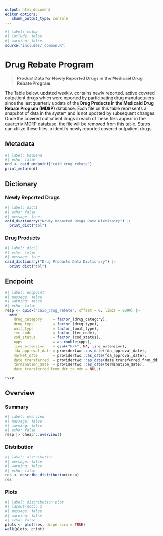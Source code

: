 ```yaml
---
output: html_document
editor_options: 
   chunk_output_type: console
---
```


```r
#| label: setup
#| include: false
#| warning: false
source("includes/_common.R")
```

# Drug Rebate Program {#sec-rebate}

> __Product Data for Newly Reported Drugs in the Medicaid Drug Rebate Program__

The Table below, updated weekly, contains newly reported, active covered outpatient drugs which were reported by participating drug manufacturers since the last quarterly update of the __Drug Products in the Medicaid Drug Rebate Program (MDRP)__ database. Each file on this table represents a snapshot of data in the system and is not updated by subsequent changes. Once the covered outpatient drugs in each of these files appear in the quarterly MDRP database, the file will be removed from this table. States can utilize these files to identify newly reported covered outpatient drugs.

## Metadata

```r
#| label: backend
#| echo: false
end <- caid_endpoint("caid_drug_rebate")
print_meta(end)
```

## Dictionary

::: panel-tabset

### Newly Reported Drugs

```r
#| label: dict1
#| echo: false
#| message: true
caid_dictionary("Newly Reported Drugs Data Dictionary") |> 
  print_dict("tbl")
```

### Drug Products

```r
#| label: dict2
#| echo: false
#| message: true
caid_dictionary("Drug Products Data Dictionary") |> 
  print_dict("tbl")
```

:::

## Endpoint

```r
#| label: endpoint
#| message: false
#| warning: false
#| echo: false
resp <- quick("caid_drug_rebate", offset = 0, limit = 8000) |> 
  mtt(
    drug_category     = factor_(drug_category),
    drug_type         = factor_(drug_type),
    unit_type         = factor_(unit_type),
    tec_code          = factor_(tec_code),
    cod_status        = factor_(cod_status),
    upps              = as.double(upps),
    line_extension    = gsub("N/A", NA, line_extension),
    fda_approval_date = providertwo:::as_date(fda_approval_date),
    market_date       = providertwo:::as_date(fda_approval_date),
    date_transferred  = providertwo:::as_date(date_transferred_from_ddr_to_mdr),
    termination_date  = providertwo:::as_date(termination_date),
    date_transferred_from_ddr_to_mdr = NULL)

resp
```

## Overview

::: panel-tabset

### Summary

```r
#| label: overview
#| message: false
#| warning: false
#| echo: false
resp |> cheapr::overview()
```

### Distribution

```r
#| label: distribution
#| message: false
#| warning: false
#| echo: false
res <- describe_distribution(resp)
res
```

### Plots

```r
#| label: distribution_plot
#| layout-ncol: 2
#| message: false
#| warning: false
#| echo: false
plots <- plot(res, dispersion = TRUE)
walk(plots, print)
```

::: 
